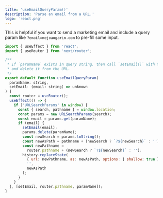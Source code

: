 ```yaml
---
title: 'useEmailQueryParam()'
description: 'Parse an email from a URL.'
logo: 'react.png'
---
```


This is helpful if you want to send a marketing email and include a query
param like `?email=mejoaogarin.com` to pre-fill some input.

```jsx
import { useEffect } from 'react';
import { useRouter } from 'next/router';

/**
 * If `paramName` exists in query string, then call `setEmail()` with the value
 * and delete it from the URL.
 */
export default function useEmailQueryParam(
  paramName: string,
  setEmail: (email: string) => unknown
) {
  const router = useRouter();
  useEffect(() => {
    if ('URLSearchParams' in window) {
      const { search, pathname } = window.location;
      const params = new URLSearchParams(search);
      const email = params.get(paramName);
      if (email) {
        setEmail(email);
        params.delete(paramName);
        const newSearch = params.toString();
        const newAsPath = pathname + (newSearch ? `?${newSearch}` : '');
        const newPathname =
          router.pathname + (newSearch ? `?${newSearch}` : '');
        history.replaceState(
          { url: newPathname, as: newAsPath, options: { shallow: true } },
          '',
          newAsPath
        );
      }
    }
  }, [setEmail, router.pathname, paramName]);
}
```

